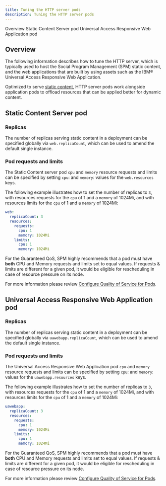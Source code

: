```yaml
---
title: Tuning the HTTP server pods
description: Tuning the HTTP server pods
---
```


<AnchorLinks small>
  <AnchorLink>Overview</AnchorLink>
  <AnchorLink>Static Content Server pod</AnchorLink>
  <AnchorLink>Universal Access Responsive Web Application pod</AnchorLink>
</AnchorLinks>

## Overview

The following information describes how to tune the HTTP server, which is typically used to host the Social Program Management (SPM) static content, and the web applications that are built by using assets such as the IBM® Universal Access Responsive Web Application.

Optimized to serve [static content](https://ibm.github.io/spm-kubernetes/architecture/arch-overview/static-content/), HTTP server pods work alongside application pods to offload resources that can be applied better for dynamic content.

## Static Content Server pod

### Replicas

The number of replicas serving static content in a deployment can be specified globally via `web.replicaCount`, which can be used to amend the default single instance.

### Pod requests and limits

The Static Content server pod `cpu` and `memory` resource requests and limits can be specified by setting `cpu`: and `memory`: values for the `web.resources` keys.

The following example illustrates how to set the number of replicas to `3`, with resources requests for the `cpu` of 1 and a `memory` of 1024Mi, and with resources limits for the `cpu` of 1 and a `memory` of 1024Mi:

```yaml
web:
  replicaCount: 3
  resources:
    requests:
      cpu: 1
      memory: 1024Mi
    limits:
      cpu: 1
      memory: 1024Mi
```

<InlineNotification kind="warning">

For the Guaranteed QoS, SPM highly recommends that a pod must have **both** CPU and Memory requests and limits set to equal values. If requests & limits are different for a given pod, it would be eligible for rescheduling in case of resource pressure on its node.

For more information please review [Configure Quality of Service for Pods](https://kubernetes.io/docs/tasks/configure-pod-container/quality-service-pod/#create-a-pod-that-gets-assigned-a-qos-class-of-guaranteed).

</InlineNotification>

## Universal Access Responsive Web Application pod

### Replicas

The number of replicas serving static content in a deployment can be specified globally via `uawebapp.replicaCount`, which can be used to amend the default single instance.

### Pod requests and limits

The Universal Access Responsive Web Application pod `cpu` and `memory` resource requests and limits can be specified by setting `cpu`: and `memory`: values for the `uawebapp.resources` keys.

The following example illustrates how to set the number of replicas to `3`, with resources requests for the `cpu` of 1 and a `memory` of 1024Mi, and with resources limits for the `cpu` of 1 and a `memory` of 1024Mi:

```yaml
uawebapp:
  replicaCount: 3
  resources:
    requests:
      cpu: 1
      memory: 1024Mi
    limits:
      cpu: 1
      memory: 1024Mi
```

<InlineNotification kind="warning">

For the Guaranteed QoS, SPM highly recommends that a pod must have **both** CPU and Memory requests and limits set to equal values. If requests & limits are different for a given pod, it would be eligible for rescheduling in case of resource pressure on its node.

For more information please review [Configure Quality of Service for Pods](https://kubernetes.io/docs/tasks/configure-pod-container/quality-service-pod/#create-a-pod-that-gets-assigned-a-qos-class-of-guaranteed).

</InlineNotification>
